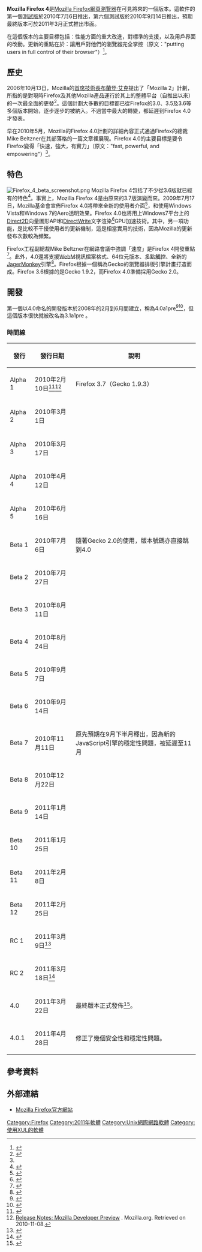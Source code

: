{{noteTA|G1=IT}}
{{Infobox web browser
| name                      = Mozilla Firefox 4
| logo                      = [[File:Mozilla_Firefox_3.5_logo_256.png|94px]][[File:Firefox_4_logo.png|200px]]
| screenshot                = [[File:Firefox_4.png|320px]]
| caption                   = 在[[Windows_7|Windows 7]]上使用Firefox 4.0正式版瀏覽[[維基百科|維基百科]]首頁
| collapsible               =
| author                    = [[Mozilla公司|Mozilla公司]]
| developer                 = Mozilla公司<br/>[[Mozilla基金會|Mozilla基金會]]
| released={{start date|2011|3|22}}
| latest release version    = 4.0.1
| latest release date       = {{Start date and age|2011|4|28}}
| frequently updated        = <!-- 發布版本更新？請不要編輯本頁，只須點按版本號碼！ -->
| programming language      = [[C++|C++]]、[[JavaScript|JavaScript]]<ref>{{cite web |url=http://www.rietta.com/firefox/Tutorial/backend.html |title=Firefox Extension Development Tutorial |author=LCC 3401 Firefox Group |publisher=Rietta |year=2005 |accessdate=2009-12-19 |deadurl=yes |archiveurl=https://web.archive.org/web/20090804172858/http://www.rietta.com/firefox/Tutorial/backend.html |archivedate=2009-08-04 }}</ref>、[[CSS|CSS]]<ref>{{cite web |last=Walsh |first=David |url=http://davidwalsh.name/firefox-internal-rendering-css |title=Firefox uses an 'html.css' stylesheet for default rendering styles |work=The David Walsh Blog |date=2008-07-10 |accessdate=2009-12-19 |archive-date=2015-04-18 |archive-url=https://web.archive.org/web/20150418005006/http://davidwalsh.name/firefox-internal-rendering-css |dead-url=no }}</ref><ref>{{cite web |url=http://userstyles.org/styles;app |title=The Firefox addon, Stylish takes advantage of Firefox's CSS rendering to change the appearance of Firefox |publisher=Userstyles.org |accessdate=2009-12-19 |deadurl=yes |archiveurl=https://web.archive.org/web/20090523083344/http://userstyles.org/styles%3Bapp |archivedate=2009-05-23 }}</ref>、[[XUL|XUL]]、[[XBL|XBL]]
| operating system          = [[跨平台|跨平台]]
| engine                    = [[Gecko|Gecko]]
| platform                  =
| size                      =
| language                  = 
| status                    = 停止支援，被新版本Firefox取代
| genre                     = [[網頁瀏覽器|網頁瀏覽器]]<br />[[File_Transfer_Protocol|FTP]]客戶端
| license                   = [[Mozilla_Public_License|MPL]]/[[GNU_General_Public_License|GPL]]/[[GNU_Lesser_General_Public_License|LGPL]]/about:rights
| website                   = [http://www.firefox.com/ firefox.com]
}}
{{Firefox TOC}}
'''Mozilla Firefox 4'''是[[Mozilla_Firefox|Mozilla Firefox]][[網頁瀏覽器|網頁瀏覽器]]在可見將來的一個版本。這軟件的第一個[[軟體版本週期#Beta|測試版]]於2010年7月6日推出，第六個測試版於2010年9月14日推出，預期最終版本可於2011年3月正式推出市面。

在這個版本的主要目標包括：性能方面的重大改進，對標準的支援，以及用戶界面的改動。更新的重點在於：讓用戶對他們的瀏覽器完全掌控（原文："putting users in full control of their browser"）<ref name="Firefox 4 fast">{{cite web |url=http://beltzner.ca/mike/2010/05/10/firefox-4-fast-powerful-and-empowering/ |title=Firefox 4: fast, powerful, and empowering |author=Beltzner, Mike |date=2010-05-10 |accessdate=2010-09-21 |archive-url=https://web.archive.org/web/20100512164119/http://beltzner.ca/mike/2010/05/10/firefox-4-fast-powerful-and-empowering/ |archive-date=2010-05-12 |dead-url=yes }}</ref>。

== 歷史 ==
2006年10月13日，Mozilla的[[首席技術長|首席技術長]][[布蘭登·艾克|布蘭登·艾克]]提出了「Mozilla 2」計劃，所指的是對現時Firefox及其他Mozilla產品運行於其上的整體平台（自推出以來）的一次最全面的更替<ref name=Mozilla2>{{cite web | url=https://brendaneich.com/2006/10/mozilla-2/ | title=Mozilla 2 | last=Eich | first=Brendan | date=2006-10-13 | accessdate=2006-09-16 | archive-date=2016-04-26 | archive-url=https://web.archive.org/web/20160426093408/https://brendaneich.com/2006/10/mozilla-2/ | dead-url=no }}</ref>。這個計劃大多數的目標都已從Firefox的3.0、3.5及3.6等多個版本開始，逐步逐步的被納入。不過當中最大的轉變，都延遲到Firefox 4.0才發表。

早在2010年5月，Mozilla的Firefox 4.0計劃的詳細內容正式通過Firefox的總裁Mike Beltzner在其部落格的一篇文章裡展現。Firefox 4.0的主要目標是要令Firefox變得「快速，強大，有實力」（原文："fast, powerful, and empowering"）<ref name="Firefox 4 fast" />。

== 特色 ==
[[File:Firefox_4_beta_screenshot.png|thumb]]
Mozilla Firefox 4包括了不少從3.6版就已經有的特色<ref>{{cite web |url= http://www.mozilla.com/en-US/firefox/4.0b6/releasenotes/ |title= Firefox 4.0 beta 6 release notes |accessdate= 2010-07-07 |archive-date= 2011-05-19 |archive-url= https://web.archive.org/web/20110519105302/http://www.mozilla.com/en-US/firefox/4.0b6/releasenotes/ |dead-url= no }}</ref>。事實上，Mozilla Firefox 4是由原來的3.7版演變而來。2009年7月17日，Mozilla基金會宣佈Firefox 4.0將帶來全新的使用者介面<ref name="windows">{{cite web |url=https://wiki.mozilla.org/Firefox/4.0_Windows_Theme_Mockups |title=Firefox 4.0 Windows Theme Mockups |work=MozillaWiki |publisher=[[Mozilla_Foundation|Mozilla Foundation]] |date=2010-06-02 |accessdate=2010-08-11 |archive-date=2009-10-05 |archive-url=https://web.archive.org/web/20091005120918/https://wiki.mozilla.org/Firefox/4.0_Windows_Theme_Mockups |dead-url=no }}</ref>，和使用Windows Vista和Windows 7的Aero透明效果。Firefox 4.0也將用上Windows7平台上的[[Direct2D|Direct2D]]向量圖形API和[[DirectWrite|DirectWrite]]文字渲染<ref>{{cite web |url=http://www.basschouten.com/blog1.php/direct2d-hardware-rendering-a-browser |title=Direct2D: Hardware Rendering a Browser |publisher=Bas Schouten |date=2009-11-12 |accessdate=2016-03-27 |archive-date=2020-11-09 |archive-url=https://web.archive.org/web/20201109031220/https://www.basschouten.com/blog1.php/direct2d-hardware-rendering-a-browser |dead-url=no }}</ref>GPU加速技術。其中，另一項功能，是比較不干擾使用者的更新機制，這是相當實用的技術，因為Mozilla的更新發布次數較為頻繁。

Firefox工程副總裁Mike Beltzner在網路會議中強調「速度」是Firefox 4開發重點<ref>{{Cite web |url=http://videos.mozilla.org/serv/air_mozilla/firefox4.ogg |title=firefox4.ogg |access-date=2016-03-27 |archive-url=https://web.archive.org/web/20130405195251/http://videos.mozilla.org/serv/air_mozilla/firefox4.ogg |archive-date=2013-04-05 |dead-url=yes }}</ref>。此外，4.0還將支援[[WebM|WebM]]視訊檔案格式、64位元版本、[[多點觸控|多點觸控]]、全新的[[SpiderMonkey#JägerMonkey|JagerMonkey]]引擎<ref>{{cite web |url= http://blog.mozilla.com/dmandelin/2010/02/26/starting-jagermonkey/ |title= Starting JägerMonkey |first= David |last= Mandelin |date= 2010-02-26 |deadurl= yes |archiveurl= https://web.archive.org/web/20100830003504/http://blog.mozilla.com/dmandelin/2010/02/26/starting-jagermonkey/ |archivedate= 2010-08-30 |accessdate= 2011-02-08 }}</ref>。Firefox根據一個稱為Gecko的瀏覽器排版引擎計畫打造而成。Firefox 3.6根據的是Gecko 1.9.2，而Firefox 4.0準備採用Gecko 2.0。

== 開發 ==
第一個以4.0命名的開發版本於2008年的2月到6月間建立，稱為4.0a1pre<ref>{{cite web |url=http://ftp.mozilla.org/pub/mozilla.org/firefox/nightly/2008/02/2008-02-20-02-mozilla-central/ |title=Index of /pub/mozilla.org/firefox/nightly/2008/02/2008-02-20-02-mozilla-central |date=2008-02-20 |work=FTP.Mozilla.org |accessdate=2010-10-03 |archive-date=2013-10-03 |archive-url=https://web.archive.org/web/20131003031721/http://ftp.mozilla.org/pub/mozilla.org/firefox/nightly/2008/02/2008-02-20-02-mozilla-central/ |dead-url=no }}</ref><ref>{{cite web |url=http://ftp.mozilla.org/pub/mozilla.org/firefox/nightly/2008/06/2008-06-06-02-actionmonkey/ |title=Index of /pub/mozilla.org/firefox/nightly/2008/06/2008-06-06-02-actionmonkey |date=2008-06-06 |work=FTP.Mozilla.org |accessdate=2010-10-03 |archive-date=2013-10-03 |archive-url=https://web.archive.org/web/20131003031723/http://ftp.mozilla.org/pub/mozilla.org/firefox/nightly/2008/06/2008-06-06-02-actionmonkey/ |dead-url=no }}</ref>，但這個版本很快就被改名為3.1a1pre<!-- 在 2008年的當時還未是 3.7a1pre -->。
===時間線===
{| class="wikitable collapsible collapsed"
|-
! 發行 !! 發行日期 !! 說明
|-
|Alpha 1 || 2010年2月10日<ref>{{cite web |url=https://wiki.mozilla.org/Platform/2010-02-02#Notices_.2F_Schedule |title=Platform/2010-02-02 Notices / Schedule |work=MozillaWiki |publisher=[[Mozilla_Foundation|Mozilla Foundation]] |date=2010-02-02 |accessdate=2010-02-06 |archive-date=2020-09-28 |archive-url=https://web.archive.org/web/20200928204716/https://wiki.mozilla.org/Platform/2010-02-02#Notices_.2F_Schedule |dead-url=no }}</ref><ref>[http://www.mozilla.org/projects/firefox/3.7a1/releasenotes/ Release Notes: Mozilla Developer Preview] {{Wayback|url=http://www.mozilla.org/projects/firefox/3.7a1/releasenotes/ |date=20100213161240 }}. Mozilla.org. Retrieved on 2010-11-08.</ref> || Firefox 3.7（Gecko 1.9.3）
|-
|Alpha 2 || 2010年3月1日 ||
|-
|Alpha 3 || 2010年3月17日 ||
|-
|Alpha 4 || 2010年4月12日 ||
|-
|Alpha 5 || 2010年6月16日 ||
|-
|Beta 1 || 2010年7月6日 || 隨著Gecko 2.0的使用，版本號碼亦直接跳到4.0
|-
|Beta 2|| 2010年7月27日 ||
|-
|Beta 3 || 2010年8月11日 ||
|-
|Beta 4 || 2010年8月24日 ||
|-
|Beta 5 || 2010年9月7日 ||
|-
|Beta 6 || 2010年9月14日 ||
|-
|Beta 7 || 2010年11月11日 || 原先預期在9月下半月釋出，因為新的JavaScript引擎的穩定性問題，被延遲至11月
|-
|Beta 8 || 2010年12月22日 ||
|-
|Beta 9 || 2011年1月14日 ||
|-
|Beta 10 || 2011年1月25日 ||
|-
|Beta 11 || 2011年2月8日 || 
|-
|Beta 12 || 2011年2月25日 || 
|-
|RC 1 || 2011年3月9日<ref>{{cite web|title=Mozilla Firefox 4 Release Candidate version 1 Release Notes|url=http://www.mozilla.com/en-US/firefox/4.0rc1/releasenotes/|publisher=[[Mozilla|Mozilla]]|accessdate=2011-03-09|archive-date=2011-08-22|archive-url=https://web.archive.org/web/20110822134714/http://www.mozilla.com/en-US/firefox/4.0rc1/releasenotes/|dead-url=no}}</ref> 
|-
|RC 2 || 2011年3月18日<ref>{{cite web|title=Mozilla Firefox 4 Release Candidate version 2 Release Notes|url=http://www.mozilla.com/en-US/firefox/4.0rc2/releasenotes/|publisher=[[Mozilla|Mozilla]]|accessdate=2011-03-18|archive-date=2011-07-28|archive-url=https://web.archive.org/web/20110728130836/http://www.mozilla.com/en-US/firefox/4.0rc2/releasenotes/|dead-url=no}}</ref> 
|-
|4.0 || 2011年3月22日 || 最終版本正式發佈<ref>{{cite web |url=https://groups.google.com/forum/?pli=1#!topic/mozilla.dev.planning/GKNHlW5Gk-s/ |first=Damon |last=Sicore |title=Firefox 4 Final Release Schedule |work=mozilla.dev.planning |publisher=[[Google_Groups|Google Groups]] |accessdate=2016-03-27 |archive-date=2020-11-09 |archive-url=https://web.archive.org/web/20201109021521/https://groups.google.com/forum/?pli=1#!topic/mozilla.dev.planning/GKNHlW5Gk-s/ |dead-url=no }}</ref>。
|-
|4.0.1|| 2011年4月28日 || 修正了幾個安全性和穩定性問題。
|}

== 參考資料 ==
{{reflist|2}}

== 外部連結 ==

* [http://www.mozilla.com/firefox/ Mozilla Firefox官方網站]{{Wayback|url=http://www.mozilla.com/firefox/ |date=20201207121443 }}

{{Mozilla}}
{{web browser}}
{{網頁瀏覽器時間線}}

[[Category:Firefox|Category:Firefox]]
[[Category:2011年軟體|Category:2011年軟體]]

[[Category:Unix網際網路軟體|Category:Unix網際網路軟體]]
[[Category:使用XUL的軟體|Category:使用XUL的軟體]]